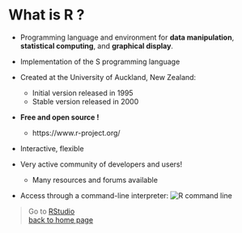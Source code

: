 # What is R ?

* Programming language and environment for **data manipulation**, **statistical computing**, and **graphical display**.

* Implementation of the S programming language

* Created at the University of Auckland, New Zealand:
	+ Initial version released in 1995
	+ Stable version released in 2000
* **Free and open source !**
	+ https://www.r-project.org/

* Interactive, flexible

* Very active community of developers and users!
	+ Many resources and forums available

* Access through a command-line interpreter:
![](images/rterminal.png "R command line")


> Go to [RStudio](https://sbcrg.github.io/CRG_RIntroduction/rstudio)
<br>
> [back to home page](https://sbcrg.github.io/CRG_RIntroduction)

